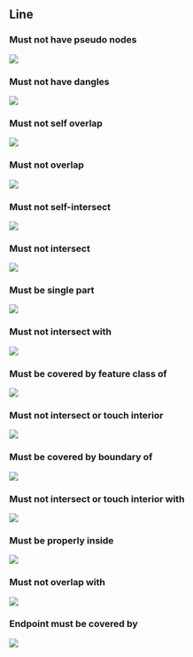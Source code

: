 ## Line

### Must not have pseudo nodes

![](06_Topology_Rules/images/0_3.jpg)

### Must not have dangles

![](06_Topology_Rules/images/1_2.jpg)

### Must not self overlap

![](06_Topology_Rules/images/1_3.jpg)

### Must not overlap

![](06_Topology_Rules/images/2_2.jpg)

### Must not self-intersect

![](06_Topology_Rules/images/2_3.jpg)

### Must not intersect

![](06_Topology_Rules/images/3_2.jpg)

### Must be single part

![](06_Topology_Rules/images/3_3.jpg)

### Must not intersect with

![](06_Topology_Rules/images/4_2.jpg)

### Must be covered by feature class of

![](06_Topology_Rules/images/4_3.jpg)

### Must not intersect or touch interior

![](06_Topology_Rules/images/5_2.jpg)

### Must be covered by boundary of

![](06_Topology_Rules/images/5_3.jpg)

### Must not intersect or touch interior with

![](06_Topology_Rules/images/6_2.jpg)

### Must be properly inside

![](06_Topology_Rules/images/6_3.jpg)

### Must not overlap with

![](06_Topology_Rules/images/7_2.jpg)

### Endpoint must be covered by

![](06_Topology_Rules/images/7_3.jpg)
